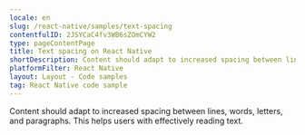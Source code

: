 ```yaml
---
locale: en
slug: /react-native/samples/text-spacing
contentfulID: 2JSYCaC4fv3WB6sZOmCYW2
type: pageContentPage
title: Text spacing on React Native
shortDescription: Content should adapt to increased spacing between lines, words, letters, and paragraphs.
platformFilter: React Native
layout: Layout - Code samples
tag: React Native code sample
---
```


Content should adapt to increased spacing between lines, words, letters, and paragraphs. This helps users with effectively reading text.

<CodeSample id="text-spacing" locale="en" platform="react native"/>